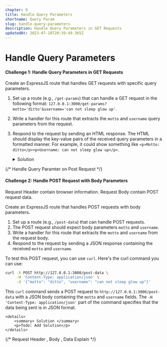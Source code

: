 ```yaml
---
chapter: 9
title: Handle Query Parameters
shortname: Query Param
slug: handle-query-parameters
description: Handle Query Parameters in GET Requests
updatedAt: 2023-07-18T20:39:49.365Z
---
```


# Handle Query Parameters

#### Challenge 1: Handle Query Parameters in GET Requests
Create an ExpressJS route that handles GET requests with specific query parameters. 

1. Set up a route (e.g., `/get-params`) that can handle a GET request in the following format: `127.0.0.1:3000/get-params?motto='ditto'&username='can not sleep glow up'`.
2. Write a handler for this route that extracts the `motto` and `username` query parameters from the request.
3. Respond to the request by sending an HTML response. The HTML should display the key-value pairs of the received query parameters in a formatted manner. For example, it could show something like `<p>Motto: ditto</p><p>Username: can not sleep glow up</p>`.

    <details>
        <summary> Solution </summary>
        <p>Todo: Add Solution</p>
    </details>
{/* Handle Query Paramter on Post Request */}

#### Challenge 2: Handle POST Request with Body Parameters
 
<Callout type="info" emoji="⚠️">
  Request Header contain browser information.
  Request Body contain POST request data.
</Callout>

Create an ExpressJS route that handles POST requests with body parameters.

1. Set up a route (e.g., `/post-data`) that can handle POST requests.
2. The POST request should expect body parameters `motto` and `username`.
3. Write a handler for this route that extracts the `motto` and `username` from the request body.
4. Respond to the request by sending a JSON response containing the received `motto` and `username`.

To test this POST request, you can use `curl`. Here's the curl command you can use:

```bash showLineNumbers copy
curl -X POST http://127.0.0.1:3000/post-data \
     -H 'Content-Type: application/json' \
     -d '{"motto": "ditto", "username": "can not sleep glow up"}'
``` 

This `curl` command sends a POST request to `http://127.0.0.1:3000/post-data` with a JSON body containing the `motto` and `username` fields. The `-H 'Content-Type: application/json'` part of the command specifies that the data being sent is in JSON format.

    <details>
        <summary> Solution </summary>
        <p>Todo: Add Solution</p>
    </details>
{/* 
    Request Header , Body , Data Explain
*/}